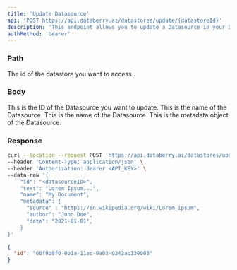 ```yaml
---
title: 'Update Datasource'
api: 'POST https://api.databerry.ai/datastores/update/{datastoreId}'
description: 'This endpoint allows you to update a Datasource in your Datastore.'
authMethod: 'bearer'
---
```


### Path

<ParamField path="datastoreId" type="string" required>
  The id of the datastore you want to access.
</ParamField>

### Body

<ParamField body="id" type="string" required>
  This is the ID of the Datasource you want to update.
</ParamField>

<ParamField body="text" type="string" required>
  This is the name of the Datasource.
</ParamField>

<ParamField body="name" type="string">
  This is the name of the Datasource.
</ParamField>

<ParamField body="metadata" type="JSON or null">
  This is the metadata object of the Datasource.
</ParamField>

### Response

<ResponseField name="id" type="string"></ResponseField>

<RequestExample>

```bash Example Request
curl --location --request POST 'https://api.databerry.ai/datastores/update/<datastoreId>' \
--header 'Content-Type: application/json' \
--header 'Authorization: Bearer <API_KEY>' \
--data-raw '{
    "id": "<datasourceID>",
    "text": "Lorem Ipsum...",
    "name": "My Document",
    "metadata": {
      "source" : "https://en.wikipedia.org/wiki/Lorem_ipsum",
      "author": "John Doe",
      "date": "2021-01-01",
    }
}'
```

</RequestExample>

<ResponseExample>

```json Response
{
  "id": "60f9b9f0-0b1a-11ec-9a03-0242ac130003"
}
```

</ResponseExample>
